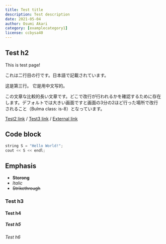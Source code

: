 ```yaml
---
title: Test title
description: Test description
date: 2021-05-04
author: Osumi Akari
category: [examplecategory1]
license: ccbysa40
---
```


## Test h2

This is test page!

これは二行目の行です。日本語で記載されています。

这是第三行。 它是用中文写的。

この文章な比較的長い文章です。どこで改行が行われるかを確認するために存在します。デフォルトでは大きい画面ですと画面の3分の2ほど行った場所で改行されること（Bulma class: is-8）となっています。

[Test2 link](../test2) / [Test3 link](../test3) / [External link](https://github.com/Osumi-Akari/nuxtblog-miller)

## Code block
```cpp
string S = "Hello World!";
cout << S << endl;
```

## Emphasis
* **Storong**
* *Italic*
* ~~Strikethrough~~

### Test h3
#### Test h4
##### Test h5
###### Test h6